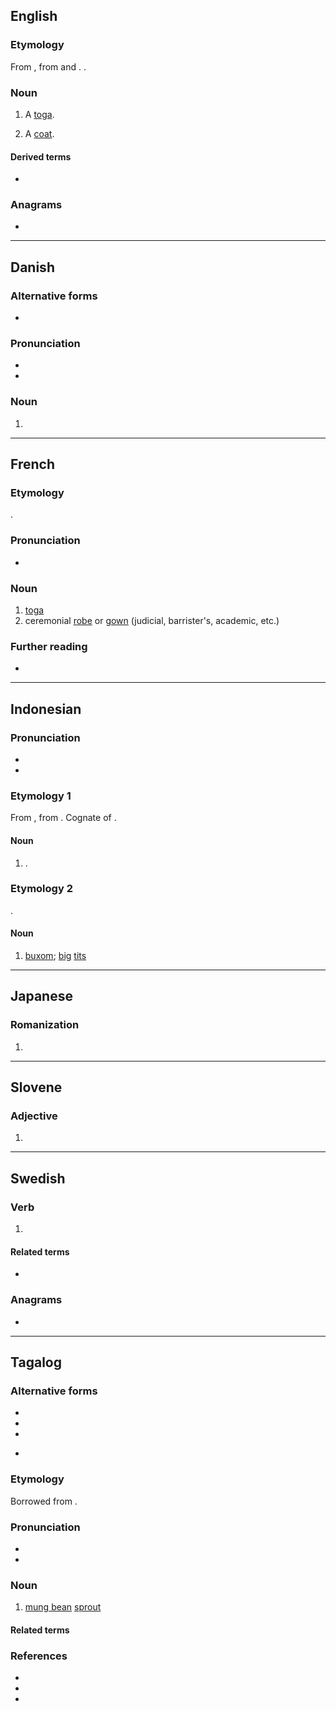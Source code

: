 {{also|togɛ}}
==English==

===Etymology===
From {{inh|en|enm|toge}}, from {{der|en|frm|toge}} and {{der|en|la|toga}}. {{doublet|en|toga}}.

===Noun===
{{en-noun}}

# {{lb|en|obsolete}} A [[toga]].
# {{lb|en|cant}} A [[coat]].

====Derived terms====
* {{l|en|togemans}}

===Anagrams===
* {{anagrams|en|a=egot|EGOT|gote}}

----

==Danish==

===Alternative forms===
* {{l|da|tog}}

===Pronunciation===
* {{IPA|da|/tɔːɣə/|[ˈtˢɔːʊ]}}
* {{homophones|da|tåge}}

===Noun===
{{head|da|noun form|g=n}}

# {{indefinite plural of|da|tog|nocat=1}}

----

==French==

===Etymology===
{{bor+|fr|la|toga}}.

===Pronunciation===
* {{fr-IPA}}

===Noun===
{{fr-noun|f}}

# [[toga]]
# ceremonial [[robe]] or [[gown]] (judicial, barrister's, academic, etc.)

===Further reading===
* {{R:TLFi}}

{{C|fr|Ancient Rome}}

----

==Indonesian==

===Pronunciation===
* {{IPA|id|/toɡe/}}
* {{hyphenation|id|to|ge}}

===Etymology 1===
From {{bor|id|jv|toge|tr={{l|jv|ꦠꦺꦴꦒꦺ|tr=-}}|t=bean sprout}}, from {{der|id|nan-hok|-}} {{zh-l|豆芽|gloss=[[bean sprout]]|tr=tāu-gê}}. Cognate of {{cog|tl|toge}}.

====Noun====
{{head|id|noun}}

# {{alt sp|id|taoge|t=bean sprout|nocap=1}}.

===Etymology 2===
{{blend|id|toket|gede|t1=tit|t2=big}}.

====Noun====
{{head|id|noun}}

# {{lb|id|slang|pornography}} [[buxom]]; [[big]] [[tit]]s
#: {{ant|id|tocil}}

----

==Japanese==

===Romanization===
{{ja-romaji}}

# {{ja-romanization of|とげ}}

----

==Slovene==

===Adjective===
{{head|sl|adjective form|head=tóge}}

# {{inflection of|sl|tog||f|gen|s|;|f|nom//acc|p|;|m|acc|p}}

----

==Swedish==

===Verb===
{{head|sv|verb form}}

# {{lb|sv|dated}} {{inflection of|sv|ta|5=past subjunctive}}

====Related terms====
* {{l|sv|tog}}

===Anagrams===
* {{anagrams|sv|a=egot|tego}}

----

==Tagalog==

===Alternative forms===
* {{alter|tl|tawge}}
* {{alter|tl|tawgi}}
* {{alter|tl|togi}}
* {{alter|tl|taugue}} {{q|obsolete}}

===Etymology===
Borrowed from {{bor|tl|nan-hok|豆芽|tr=tāu-gê||bean sprout}}.

===Pronunciation===
* {{hyph|tl|to|ge}}
* {{tl-IPA}}

===Noun===
{{tl-noun}}

# [[mung bean]] [[sprout]]
#: {{syn|tl|pasibol}}

====Related terms====
{{rel3|tl|taho|tahure|tawsi|tawpe|toyo|tokwa}}

===References===
* {{R:KWF Diksiyonaryo}}
* {{cite-book|year=1948|last=Manuel|first=E. Arsenio|title=Chinese elements in the Tagalog language |url=https://books.google.com.ph/books?redir_esc=y&id=dJFkAAAAMAAJ&focus=searchwithinvolume&q=taugue|location=Manila|publisher=Filipiniana Publications|page=131}}
* {{cite-journal|year=1980|last=Chan-Yap|first=Gloria|title=Hokkien Chinese borrowings in Tagalog |journal=Pacific Linguistics|url=http://www.sealang.net/archives/pl/pdf/PL-B71.pdf|format=PDF|volume=B|issue=71|location=Canberra, A.C.T. 2600.|publisher=The Australian National University|page=136}}
